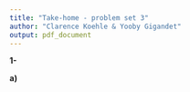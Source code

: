 ```yaml
---
title: "Take-home - problem set 3"
author: "Clarence Koehle & Yooby Gigandet"
output: pdf_document
---
```


**1-**

**a)**